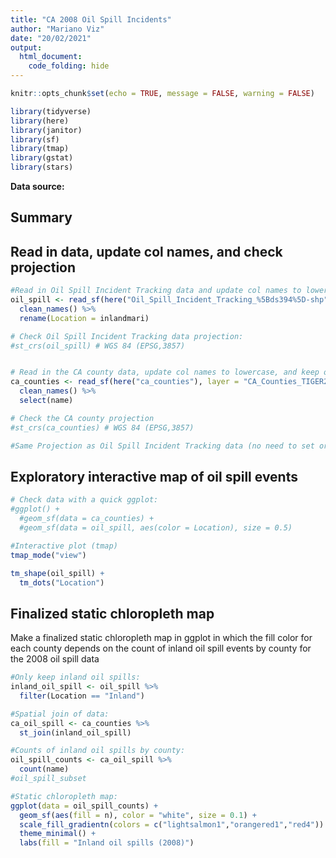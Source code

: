 ```yaml
---
title: "CA 2008 Oil Spill Incidents"
author: "Mariano Viz"
date: "20/02/2021"
output: 
  html_document:
    code_folding: hide
---
```


```r
knitr::opts_chunk$set(echo = TRUE, message = FALSE, warning = FALSE)

library(tidyverse)
library(here)
library(janitor)
library(sf)
library(tmap)
library(gstat)
library(stars)

```


**Data source:** 

## Summary

## Read in data, update col names, and check projection

```r
#Read in Oil Spill Incident Tracking data and update col names to lowercase:
oil_spill <- read_sf(here("Oil_Spill_Incident_Tracking_%5Bds394%5D-shp"), layer = "Oil_Spill_Incident_Tracking_%5Bds394%5D") %>% 
  clean_names() %>% 
  rename(Location = inlandmari) 

# Check Oil Spill Incident Tracking data projection:
#st_crs(oil_spill) # WGS 84 (EPSG,3857)


# Read in the CA county data, update col names to lowercase, and keep only names:
ca_counties <- read_sf(here("ca_counties"), layer = "CA_Counties_TIGER2016") %>% 
  clean_names() %>% 
  select(name) 

# Check the CA county projection
#st_crs(ca_counties) # WGS 84 (EPSG,3857)

#Same Projection as Oil Spill Incident Tracking data (no need to set or transform CRS)


```


## Exploratory interactive map of oil spill events

```r
# Check data with a quick ggplot:
#ggplot() +
  #geom_sf(data = ca_counties) +
  #geom_sf(data = oil_spill, aes(color = Location), size = 0.5)

#Interactive plot (tmap)
tmap_mode("view")

tm_shape(oil_spill) +
  tm_dots("Location") 

```




## Finalized static chloropleth map
Make a finalized static chloropleth map in ggplot in which the fill color for each county depends on the count of inland oil spill events by county for the 2008 oil spill data


```r
#Only keep inland oil spills:
inland_oil_spill <- oil_spill %>% 
  filter(Location == "Inland")

#Spatial join of data:
ca_oil_spill <- ca_counties %>%
  st_join(inland_oil_spill)

#Counts of inland oil spills by county:
oil_spill_counts <- ca_oil_spill %>% 
  count(name)
#oil_spill_subset

#Static chloropleth map:
ggplot(data = oil_spill_counts) +
  geom_sf(aes(fill = n), color = "white", size = 0.1) +
  scale_fill_gradientn(colors = c("lightsalmon1","orangered1","red4")) +
  theme_minimal() +
  labs(fill = "Inland oil spills (2008)")

```

















